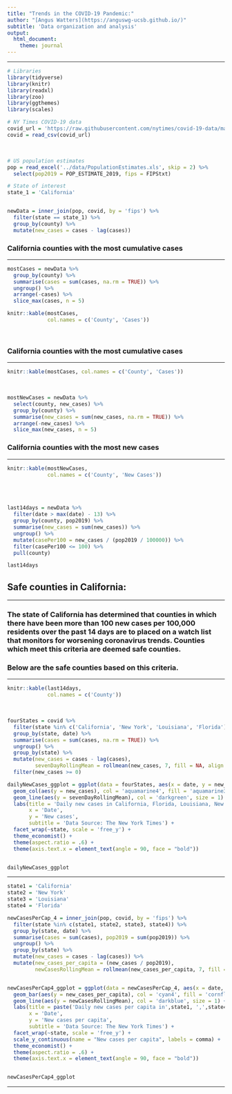 ```yaml
---
title: "Trends in the COVID-19 Pandemic:"
author: "[Angus Watters](https://anguswg-ucsb.github.io/)"
subtitle: 'Data organization and analysis'
output:
  html_document:
    theme: journal
---
```


***


```r
# Libraries
library(tidyverse)
library(knitr)
library(readxl)
library(zoo)
library(ggthemes)
library(scales)

# NY Times COVID-19 data
covid_url = 'https://raw.githubusercontent.com/nytimes/covid-19-data/master/us-counties.csv'
covid = read_csv(covid_url)
```
<br>

```r
# US population estimates
pop = read_excel('../data/PopulationEstimates.xls', skip = 2) %>%
  select(pop2019 = POP_ESTIMATE_2019, fips = FIPStxt)

# State of interest
state_1 = 'California'


newData = inner_join(pop, covid, by = 'fips') %>%
  filter(state == state_1) %>%
  group_by(county) %>%
  mutate(new_cases = cases - lag(cases))
```

### California counties with the most cumulative cases
***


```r
mostCases = newData %>%
  group_by(county) %>%
  summarise(cases = sum(cases, na.rm = TRUE)) %>%
  ungroup() %>%
  arrange(-cases) %>%
  slice_max(cases, n = 5)

knitr::kable(mostCases,
             col.names = c('County', 'Cases'))
```
<br>

### California counties with the most cumulative cases
***

```r
knitr::kable(mostCases, col.names = c('County', 'Cases'))

```
<br>

```r
mostNewCases = newData %>%
  select(county, new_cases) %>%
  group_by(county) %>%
  summarise(new_cases = sum(new_cases, na.rm = TRUE)) %>%
  arrange(-new_cases) %>%
  slice_max(new_cases, n = 5)
```

### California counties with the most new cases
***

```r
knitr::kable(mostNewCases,
             col.names = c('County', 'New Cases'))
```
<br><br>




```r
last14days = newData %>%
  filter(date > max(date) - 13) %>%
  group_by(county, pop2019) %>%
  summarise(new_cases = sum(new_cases)) %>%
  ungroup() %>%
  mutate(casePer100 = new_cases / (pop2019 / 100000)) %>%
  filter(casePer100 <= 100) %>% 
  pull(county)

last14days
```

## **Safe counties in California:**
***

### The state of California has determined that counties in which there have been more than 100 new cases per 100,000 residents over the past 14 days are to placed on a watch list that monitors for worsening coronavirus trends. Counties which meet this criteria are deemed safe counties. 


### Below are the safe counties based on this criteria.
***

```r
knitr::kable(last14days,
             col.names = c('County'))
``` 


<br>

```r
fourStates = covid %>%
  filter(state %in% c('California', 'New York', 'Louisiana', 'Florida')) %>%
  group_by(state, date) %>%
  summarise(cases = sum(cases, na.rm = TRUE)) %>%
  ungroup() %>%
  group_by(state) %>%
  mutate(new_cases = cases - lag(cases),
         sevenDayRollingMean = rollmean(new_cases, 7, fill = NA, align = 'right')) %>%
  filter(new_cases >= 0)

dailyNewCases_ggplot = ggplot(data = fourStates, aes(x = date, y = new_cases)) +
  geom_col(aes(y = new_cases), col = 'aquamarine4', fill = 'aquamarine3') +
  geom_line(aes(y = sevenDayRollingMean), col = 'darkgreen', size = 1) +
  labs(title = 'Daily new cases in California, Florida, Louisiana, New York',
       x = 'Date',
       y = 'New cases',
       subtitle = 'Data Source: The New York Times') +
  facet_wrap(~state, scale = 'free_y') +
  theme_economist() +
  theme(aspect.ratio = .6) +
  theme(axis.text.x = element_text(angle = 90, face = "bold"))


dailyNewCases_ggplot

```
***

```r
state1 = 'California'
state2 = 'New York'
state3 = 'Louisiana'
state4 = 'Florida'

newCasesPerCap_4 = inner_join(pop, covid, by = 'fips') %>%
  filter(state %in% c(state1, state2, state3, state4)) %>%
  group_by(state, date) %>%
  summarise(cases = sum(cases), pop2019 = sum(pop2019)) %>%
  ungroup() %>%
  group_by(state) %>%
  mutate(new_cases = cases - lag(cases)) %>%
  mutate(new_cases_per_capita = (new_cases / pop2019),
         newCasesRollingMean = rollmean(new_cases_per_capita, 7, fill = NA, align = 'right'))


newCasesPerCap4_ggplot = ggplot(data = newCasesPerCap_4, aes(x = date, y = new_cases_per_capita)) +
  geom_bar(aes(y = new_cases_per_capita), col = 'cyan4', fill = 'cornflowerblue', stat="identity") +
  geom_line(aes(y = newCasesRollingMean), col = 'darkblue', size = 1) +
  labs(title = paste('Daily new cases per capita in',state1, ',',state4, ',', state3, ',', state2),
       x = 'Date',
       y = 'New cases per capita',
       subtitle = 'Data Source: The New York Times') +
  facet_wrap(~state, scale = 'free_y') +
  scale_y_continuous(name = "New cases per capita", labels = comma) +
  theme_economist() +
  theme(aspect.ratio = .6) +
  theme(axis.text.x = element_text(angle = 90, face = "bold"))


newCasesPerCap4_ggplot


```
***

<br>



